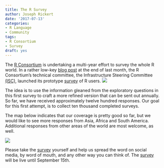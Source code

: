 ```yaml
---
title: The R Survey
author: Joseph Rickert
date: '2017-07-13'
categories: 
- R Language
- Community
tags: 
- R Consortium
- Survey
draft: yes
---
```

The [R Consortium](https://www.r-consortium.org/) is undertaking a multi-year effort to survey the whole R world. In a rather low-key [blog post](https://www.r-consortium.org/blog/2017/06/29/take-the-r-consortiums-survey-on-r) at the end of last month, the R Consortium's technical committee, the Infrastructure Steering Committee [(ISC)](https://www.r-consortium.org/wp-content/uploads/sites/13/2017/06/R-Consortium-ISC-Charter.pdf), launched its prototype [survey](http://bit.ly/2tuO4NF) of R users.
![](/post/2017-07-12-The-R-Survey_files/RC_Survey.png)

The idea is to use the information gleaned from the exploratory questions in this first survey to craft a more refined version that can be sent out annually. So far, we have received approximately twelve hundred responses. Our goal for this first attempt, is to collect ten thousand completed surveys. 

The map below indicates that our coverage is pretty good so far, but we would like to see more responses from Asia, Africa and South America. Additional responses from other areas of the world are most welcome, as well.

![](/post/2017-07-12-The-R-Survey_files/Survey_map.png)

Please take the [survey](http://bit.ly/2tuO4NF) yourself and help us spread the word on social media, by word of mouth, and any other way you can think of. The [survey](http://bit.ly/2tuO4NF) will be live until September 15th.

